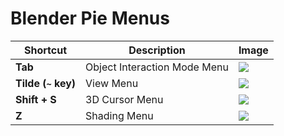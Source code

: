 # Blender Pie Menus

| Shortcut | Description | Image |
|----------|-------------|-------|
| **Tab** | Object Interaction Mode Menu | ![](./assets/object-interaction-mode-menu.png) |
| **Tilde (`~` key)** | View Menu | ![](./assets/view-menu.png) |
| **Shift + S** | 3D Cursor Menu | ![](./assets/3d-cursor-menu.png) |
| **Z** | Shading Menu | ![](./assets/shading-menu.png) |
